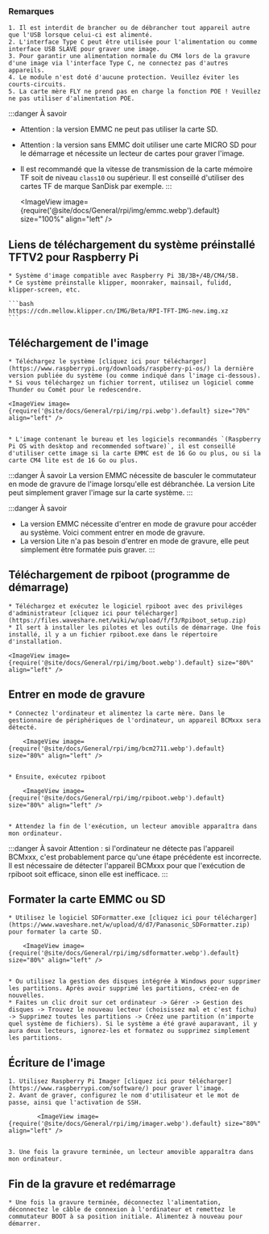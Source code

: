 ### Remarques

    1. Il est interdit de brancher ou de débrancher tout appareil autre que l'USB lorsque celui-ci est alimenté.
    2. L'interface Type C peut être utilisée pour l'alimentation ou comme interface USB SLAVE pour graver une image.
    3. Pour garantir une alimentation normale du CM4 lors de la gravure d'une image via l'interface Type C, ne connectez pas d'autres appareils.
    4. Le module n'est doté d'aucune protection. Veuillez éviter les courts-circuits.
    5. La carte mère FLY ne prend pas en charge la fonction POE ! Veuillez ne pas utiliser d'alimentation POE.

:::danger À savoir
* Attention : la version EMMC ne peut pas utiliser la carte SD.
* Attention : la version sans EMMC doit utiliser une carte MICRO SD pour le démarrage et nécessite un lecteur de cartes pour graver l'image.
* Il est recommandé que la vitesse de transmission de la carte mémoire TF soit de niveau `class10` ou supérieur. Il est conseillé d'utiliser des cartes TF de marque SanDisk par exemple.
:::

    <ImageView image={require('@site/docs/General/rpi/img/emmc.webp').default} size="100%" align="left" />

## Liens de téléchargement du système préinstallé TFTV2 pour Raspberry Pi

    * Système d'image compatible avec Raspberry Pi 3B/3B+/4B/CM4/5B.
    * Ce système préinstalle klipper, moonraker, mainsail, fulidd, klipper-screen, etc.

    ```bash
    https://cdn.mellow.klipper.cn/IMG/Beta/RPI-TFT-IMG-new.img.xz
    ```

## Téléchargement de l'image

    * Téléchargez le système [cliquez ici pour télécharger](https://www.raspberrypi.org/downloads/raspberry-pi-os/) la dernière version publiée du système (ou comme indiqué dans l'image ci-dessous).
    * Si vous téléchargez un fichier torrent, utilisez un logiciel comme Thunder ou Comét pour le redescendre.

    <ImageView image={require('@site/docs/General/rpi/img/rpi.webp').default} size="70%" align="left" />


    * L'image contenant le bureau et les logiciels recommandés `(Raspberry Pi OS with desktop and recommended software)`, il est conseillé d'utiliser cette image si la carte EMMC est de 16 Go ou plus, ou si la carte CM4 lite est de 16 Go ou plus.

:::danger À savoir
La version EMMC nécessite de basculer le commutateur en mode de gravure de l'image lorsqu'elle est débranchée. La version Lite peut simplement graver l'image sur la carte système.
:::

:::danger À savoir
* La version EMMC nécessite d'entrer en mode de gravure pour accéder au système. Voici comment entrer en mode de gravure.
* La version Lite n'a pas besoin d'entrer en mode de gravure, elle peut simplement être formatée puis graver.
:::

## Téléchargement de rpiboot (programme de démarrage)

    * Téléchargez et exécutez le logiciel rpiboot avec des privilèges d'administrateur [cliquez ici pour télécharger](https://files.waveshare.net/wiki/w/upload/f/f3/Rpiboot_setup.zip)
    * Il sert à installer les pilotes et les outils de démarrage. Une fois installé, il y a un fichier rpiboot.exe dans le répertoire d'installation.

    <ImageView image={require('@site/docs/General/rpi/img/boot.webp').default} size="80%" align="left" />

## Entrer en mode de gravure

    * Connectez l'ordinateur et alimentez la carte mère. Dans le gestionnaire de périphériques de l'ordinateur, un appareil BCMxxx sera détecté.

        <ImageView image={require('@site/docs/General/rpi/img/bcm2711.webp').default} size="80%" align="left" />


    * Ensuite, exécutez rpiboot

        <ImageView image={require('@site/docs/General/rpi/img/rpiboot.webp').default} size="80%" align="left" />


    * Attendez la fin de l'exécution, un lecteur amovible apparaîtra dans mon ordinateur.

:::danger À savoir
Attention : si l'ordinateur ne détecte pas l'appareil BCMxxx, c'est probablement parce qu'une étape précédente est incorrecte. Il est nécessaire de détecter l'appareil BCMxxx pour que l'exécution de rpiboot soit efficace, sinon elle est inefficace.
:::


## Formater la carte EMMC ou SD

    * Utilisez le logiciel SDFormatter.exe [cliquez ici pour télécharger](https://www.waveshare.net/w/upload/d/d7/Panasonic_SDFormatter.zip) pour formater la carte SD.

        <ImageView image={require('@site/docs/General/rpi/img/sdformatter.webp').default} size="80%" align="left" />


    * Ou utilisez la gestion des disques intégrée à Windows pour supprimer les partitions. Après avoir supprimé les partitions, créez-en de nouvelles.
    * Faites un clic droit sur cet ordinateur -> Gérer -> Gestion des disques -> Trouvez le nouveau lecteur (choisissez mal et c'est fichu) -> Supprimez toutes les partitions -> Créez une partition (n'importe quel système de fichiers). Si le système a été gravé auparavant, il y aura deux lecteurs, ignorez-les et formatez ou supprimez simplement les partitions.

## Écriture de l'image

    1. Utilisez Raspberry Pi Imager [cliquez ici pour télécharger](https://www.raspberrypi.com/software/) pour graver l'image.
    2. Avant de graver, configurez le nom d'utilisateur et le mot de passe, ainsi que l'activation de SSH.

            <ImageView image={require('@site/docs/General/rpi/img/imager.webp').default} size="80%" align="left" />


    3. Une fois la gravure terminée, un lecteur amovible apparaîtra dans mon ordinateur.

## Fin de la gravure et redémarrage

    * Une fois la gravure terminée, déconnectez l'alimentation, déconnectez le câble de connexion à l'ordinateur et remettez le commutateur BOOT à sa position initiale. Alimentez à nouveau pour démarrer.